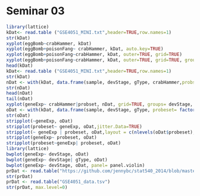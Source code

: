Seminar 03
========================================================
```r
library(lattice)
kDat<- read.table ("GSE4051_MINI.txt",header=TRUE,row.names=1)
str(kDat)
xyplot(eggBomb~crabHammer, kDat)
xyplot(eggBomb+poisonFang~ crabHammer, kDat, auto.key=TRUE)
xyplot(eggBomb+poisonFang~crabHammer, kDat, outer=TRUE, grid=TRUE)
xyplot(eggBomb+poisonFang~crabHammer, kDat, outer=TRUE, grid=TRUE, groups=gType, auto.key=TRUE)
head(kDat)
kDat<- read.table ("GSE4051_MINI.txt",header=TRUE,row.names=1)
str(kDat)
nDat <- with(kDat, data.frame(sample, devStage, gType, crabHammer,probset= factor (rep(c("eggBomb", "poisonFang"), each=nrow(kDat))),geneExp=c(eggBomb,poisonFang)))
str(nDat)
head(nDat)
tail(nDat)
xyplot(geneExp~ crabHammer|probset, nDat, grid=TRUE, groups= devStage, auto.key= TRUE)
oDat <- with(kDat, data.frame(sample, devStage, gType, probeset= factor (rep(c("eggBomb", "poisonFang","crabHammer"), each=nrow(kDat))),geneExp=c(eggBomb,poisonFang, crabHammer)))
str(oDat)
stripplot(~geneExp, oDat)
stripplot(probeset~ geneExp, oDat,jitter.Data=TRUE)
stripplot(~ geneExp | probeset, oDat,layout = c(nlevels(oDat$probeset), 1))
stripplot(geneExp~ probeset, oDat)
stripplot(probeset~geneExp| probeset, oDat)
library(lattice)
bwplot(geneExp~ devStage, oDat)
bwplot(geneExp~ devStage| gType, oDat)
bwplot(geneExp~ devStage, oDat, panel= panel.violin)
prDat <- read.table("https://github.com/jennybc/stat540_2014/blob/master/examples/photoRec/data/GSE4051_data.tsv")
str(prDat)
prDat <- read.table("GSE4051_data.tsv")
str(prDat, max.level=0)



```

